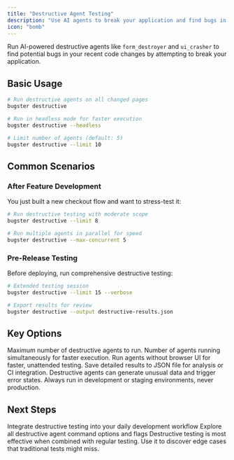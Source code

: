 ```yaml
---
title: "Destructive Agent Testing"
description: "Use AI agents to break your application and find bugs in changed pages"
icon: "bomb"
---
```


Run AI-powered destructive agents like `form_destroyer` and `ui_crasher` to find potential bugs in your recent code changes by attempting to break your application.

## Basic Usage

```bash
# Run destructive agents on all changed pages
bugster destructive

# Run in headless mode for faster execution
bugster destructive --headless

# Limit number of agents (default: 5)
bugster destructive --limit 10
```

## Common Scenarios

### After Feature Development

You just built a new checkout flow and want to stress-test it:

```bash
# Run destructive testing with moderate scope
bugster destructive --limit 8

# Run multiple agents in parallel for speed
bugster destructive --max-concurrent 5
```

### Pre-Release Testing

Before deploying, run comprehensive destructive testing:

```bash
# Extended testing session
bugster destructive --limit 15 --verbose

# Export results for review
bugster destructive --output destructive-results.json
```



## Key Options

<ResponseField name="--limit" type="integer" default="5">
Maximum number of destructive agents to run.
</ResponseField>

<ResponseField name="--max-concurrent" type="integer" default="3">
Number of agents running simultaneously for faster execution.
</ResponseField>

<ResponseField name="--headless" type="boolean" default="false">
Run agents without browser UI for faster, unattended testing.
</ResponseField>

<ResponseField name="--output" type="string">
Save detailed results to JSON file for analysis or CI integration.
</ResponseField>

<Warning>
Destructive agents can generate unusual data and trigger error states. Always run in development or staging environments, never production.
</Warning>

## Next Steps

<CardGroup cols={2}>
<Card title="Local Development" icon="code" href="/guides/local-development">
  Integrate destructive testing into your daily development workflow
</Card>

<Card title="CLI Commands" icon="terminal" href="/commands/destructive-agent">
  Explore all destructive agent command options and flags
</Card>
</CardGroup>

<Note>
Destructive testing is most effective when combined with regular testing. Use it to discover edge cases that traditional tests might miss.
</Note>
